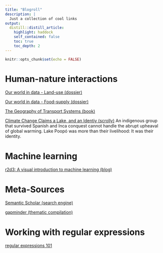 ```yaml
---
title: "Blogroll"
description: |
  Just a collection of cool links
output:
  distill::distill_article:
    highlight: haddock
    self_contained: false
    toc: true
    toc_depth: 2
---
```


```r
knitr::opts_chunk$set(echo = FALSE)
```

# Human-nature interactions

[Our world in data - Land-use (dossier)](https://ourworldindata.org/land-use)

[Our world in data - Food-supply (dossier)](https://ourworldindata.org/food-supply)

[The Geography of Transport Systems (book)](https://transportgeography.org/)

[Climate Change Claims a Lake, and an Identiy (scrolly)](https://www.nytimes.com/interactive/2016/07/07/world/americas/bolivia-climate-change-lake-poopo.html) An indigenous group that survived Spanish and Inca conquest cannot handle the abrupt upheaval of global warming. Lake Poopó was more than their livelihood: It was their identity.



# Machine learning

[r2d3: A visual introduction to machine learning (blog)](http://www.r2d3.us/visual-intro-to-machine-learning-part-1/)

# Meta-Sources

[Semantic Scholar (search engine)](https://www.semanticscholar.org)

[gapminder (thematic compilation)](https://www.gapminder.org/)

# Working with regular expressions

[regular expressions 101](https://regex101.com/)
